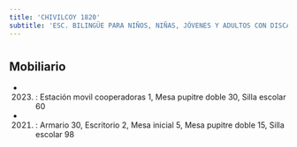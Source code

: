 ```yaml
---
title: 'CHIVILCOY 1820'
subtitle: 'ESC. BILINGÜE PARA NIÑOS, NIÑAS, JÓVENES Y ADULTOS CON DISCAPACIDAD AUDITIVA Y FORMACIÓN INTEGRAL N° 29 O MAGNASCO - ESC. INFANTIL ESPECIAL N° 27 DRA. LIDIA F. DE CORIAT - GABINETE MATERNO INFANTIL DE 18 - PI MAGNASCO'
---
```


#


## Mobiliario

*  (2023) : Estación movil cooperadoras 1, Mesa pupitre doble 30, Silla escolar 60 

*  (2021) : Armario 30, Escritorio 2, Mesa inicial 5, Mesa pupitre doble 15, Silla escolar 98 



